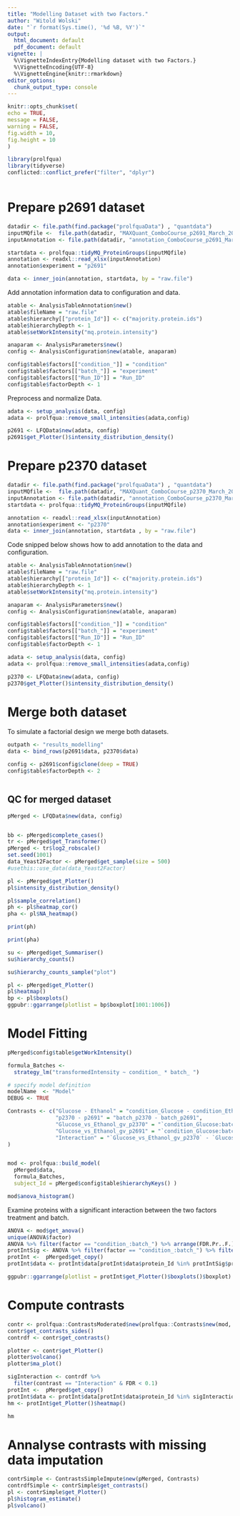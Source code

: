 ```yaml
---
title: "Modelling Dataset with two Factors."
author: "Witold Wolski"
date: "`r format(Sys.time(), '%d %B, %Y')`"
output:
  html_document: default
  pdf_document: default
vignette: |
  %\VignetteIndexEntry{Modelling dataset with two Factors.}  
  %\VignetteEncoding{UTF-8}   
  %\VignetteEngine{knitr::rmarkdown}
editor_options: 
  chunk_output_type: console
---
```


```r
knitr::opts_chunk$set(
echo = TRUE,
message = FALSE,
warning = FALSE,
fig.width = 10,
fig.height = 10
)
```



```r
library(prolfqua)
library(tidyverse)
conflicted::conflict_prefer("filter", "dplyr")



```

# Prepare p2691 dataset

```r
datadir <- file.path(find.package("prolfquaData") , "quantdata")
inputMQfile <-  file.path(datadir, "MAXQuant_ComboCourse_p2691_March_2018_WU183012.zip")
inputAnnotation <- file.path(datadir, "annotation_ComboCourse_p2691_March_2018_WU183012.xlsx")

startdata <- prolfqua::tidyMQ_ProteinGroups(inputMQfile)
annotation <- readxl::read_xlsx(inputAnnotation)
annotation$experiment = "p2691"

data <- inner_join(annotation, startdata, by = "raw.file")

```

Add annotation information data to configuration and data.

```r

atable <- AnalysisTableAnnotation$new()
atable$fileName = "raw.file"
atable$hierarchy[["protein_Id"]] <- c("majority.protein.ids")
atable$hierarchyDepth <- 1
atable$setWorkIntensity("mq.protein.intensity")

anaparam <- AnalysisParameters$new()
config <- AnalysisConfiguration$new(atable, anaparam)

config$table$factors[["condition_"]] = "condition"
config$table$factors[["batch_"]] = "experiment"
config$table$factors[["Run_ID"]] = "Run_ID"
config$table$factorDepth <- 1
```

Preprocess and normalize Data.

```r
adata <- setup_analysis(data, config)
adata <- prolfqua::remove_small_intensities(adata,config)

p2691 <- LFQData$new(adata, config)
p2691$get_Plotter()$intensity_distribution_density()

```



# Prepare p2370 dataset


```r
datadir <- file.path(find.package("prolfquaData") , "quantdata")
inputMQfile <-  file.path(datadir, "MAXQuant_ComboCourse_p2370_March_2017_WU183008.zip")
inputAnnotation <- file.path(datadir, "annotation_ComboCourse_p2370_March_2017_WU183008.xlsx")
startdata <- prolfqua::tidyMQ_ProteinGroups(inputMQfile)

annotation <- readxl::read_xlsx(inputAnnotation)
annotation$experiment <- "p2370"
data <- inner_join(annotation, startdata , by = "raw.file")
```

Code snipped below shows how to add annotation to the data and configuration.

```r
atable <- AnalysisTableAnnotation$new()
atable$fileName = "raw.file"
atable$hierarchy[["protein_Id"]] <- c("majority.protein.ids")
atable$hierarchyDepth <- 1
atable$setWorkIntensity("mq.protein.intensity")

anaparam <- AnalysisParameters$new()
config <- AnalysisConfiguration$new(atable, anaparam)

config$table$factors[["condition_"]] = "condition"
config$table$factors[["batch_"]] = "experiment"
config$table$factors[["Run_ID"]] = "Run_ID"
config$table$factorDepth <- 1
```

```r
adata <- setup_analysis(data, config)
adata <- prolfqua::remove_small_intensities(adata,config)

p2370 <- LFQData$new(adata, config)
p2370$get_Plotter()$intensity_distribution_density()

```

# Merge both dataset

To simulate a factorial design we merge both datasets.

```r
outpath <- "results_modelling"
data <- bind_rows(p2691$data, p2370$data)

config <- p2691$config$clone(deep = TRUE)
config$table$factorDepth <- 2



```

## QC for merged dataset 



```r
pMerged <- LFQData$new(data, config)


bb <- pMerged$complete_cases()
tr <- pMerged$get_Transformer()
pMerged <- tr$log2_robscale()
set.seed(1001)
data_Yeast2Factor <- pMerged$get_sample(size = 500)
#usethis::use_data(data_Yeast2Factor)

```



```r
pl <- pMerged$get_Plotter()
pl$intensity_distribution_density()
```

```r
pl$sample_correlation()
ph <- pl$heatmap_cor()
pha <- pl$NA_heatmap()

```


```r
print(ph)
```


```r
print(pha)
```


```r
su <- pMerged$get_Summariser()
su$hierarchy_counts()

```



```r
su$hierarchy_counts_sample("plot")
```


```r
pl <- pMerged$get_Plotter()
pl$heatmap()
bp <- pl$boxplots()
ggpubr::ggarrange(plotlist = bp$boxplot[1001:1006])
```

# Model Fitting

```r
pMerged$config$table$getWorkIntensity()

formula_Batches <-
  strategy_lm("transformedIntensity ~ condition_ * batch_ ")

# specify model definition
modelName  <- "Model"
DEBUG <- TRUE

Contrasts <- c("Glucose - Ethanol" = "condition_Glucose - condition_Ethanol",
               "p2370 - p2691" = "batch_p2370 - batch_p2691",
               "Glucose_vs_Ethanol_gv_p2370" = "`condition_Glucose:batch_p2370` - `condition_Ethanol:batch_p2370`",
               "Glucose_vs_Ethanol_gv_p2691" = "`condition_Glucose:batch_p2691` - `condition_Ethanol:batch_p2691`",
               "Interaction" = "`Glucose_vs_Ethanol_gv_p2370` - `Glucose_vs_Ethanol_gv_p2691`"
)



```



```r


mod <- prolfqua::build_model(
  pMerged$data,
  formula_Batches,
  subject_Id = pMerged$config$table$hierarchyKeys() )

```



```r
mod$anova_histogram()
```

Examine proteins with a significant interaction between the two factors treatment and batch.

```r
ANOVA <- mod$get_anova()
unique(ANOVA$factor)
ANOVA %>% filter(factor == "condition_:batch_") %>% arrange(FDR.Pr..F.) %>% head(5)
protIntSig <- ANOVA %>% filter(factor == "condition_:batch_") %>% filter(FDR.Pr..F. < 0.05)
protInt <-  pMerged$get_copy()
protInt$data <- protInt$data[protInt$data$protein_Id %in% protIntSig$protein_Id,]
```


```r
ggpubr::ggarrange(plotlist = protInt$get_Plotter()$boxplots()$boxplot)

```

# Compute contrasts

```r
contr <- prolfqua::ContrastsModerated$new(prolfqua::Contrasts$new(mod, Contrasts))
contr$get_contrasts_sides()
contrdf <- contr$get_contrasts()
```

```r
plotter <- contr$get_Plotter()
plotter$volcano()
plotter$ma_plot()

```


```r

sigInteraction <- contrdf %>% 
  filter(contrast == "Interaction" & FDR < 0.1)
protInt <-  pMerged$get_copy()
protInt$data <- protInt$data[protInt$data$protein_Id %in% sigInteraction$protein_Id,]
hm <- protInt$get_Plotter()$heatmap()

```

```r
hm
```


# Annalyse contrasts with missing data imputation

```r
contrSimple <- ContrastsSimpleImpute$new(pMerged, Contrasts)
contrdfSimple <- contrSimple$get_contrasts()
pl <- contrSimple$get_Plotter()
pl$histogram_estimate()
pl$volcano()

```


